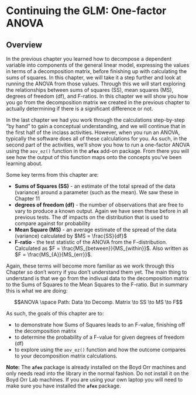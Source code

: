 # Continuing the GLM: One-factor ANOVA

## Overview

In the previous chapter you learned how to decompose a dependent variable into components of the general linear model, expressing the values in terms of a decomposition matrix, before finishing up with calculating the sums of squares. In this chapter, we will take it a step further and look at running the ANOVA from those values. Through this we will start exploring the relationships between sums of squares (SS), mean squares (MS), degrees of freedom (df), and F-ratios.  In this chapter we will show you how you go from the decomposition matrix we created in the previous chapter to actually determining if there is a significant difference or not.  

In the last chapter we had you work through the calculations step-by-step "by hand" to gain a conceptual understanding, and we will continue that in the first half of the inclass activities. However, when you run an ANOVA, typically the software does all of these calculations for you. As such, in the second part of the activities, we'll show you how to run a one-factor ANOVA using the `aov_ez()` function in the **`afex`** add-on package. From there you will see how the output of this function maps onto the concepts you've been learning about. 

Some key terms from this chapter are:

* **Sums of Squares (SS)** - an estimate of the total spread of the data (variance) around a parameter (such as the mean). We saw these in Chapter 11
* **degrees of freedom (df)** - the number of observations that are free to vary to produce a known output. Again we have seen these before in all previous tests. The df impacts on the distribution that is used to compare against for probability
* **Mean Square (MS)** - an average estimate of the spread of the data (variance) calculated by $MS = \frac{SS}{df}$
* **F-ratio **- the test statistic of the ANOVA from the F-distribution. Calculated as $F = \frac{MS_{between}}{MS_{within}}$. Also written as $F = \frac{MS_{A}}{MS_{err}}$.

Again, these terms will become more familiar as we work through this Chapter so don't worry if you don't understand them yet.  The main thing to understand is that we go from the indivual data to the decomposition matrix to the Sums of Squares to the Mean Squares to the F-ratio. But in summary this is what we are doing:

$$ANOVA \space Path: Data \to Decomp. Matrix \to SS \to MS \to F$$


As such, the goals of this chapter are to:

* to demonstrate how Sums of Squares leads to an F-value, finishing off the decomposition matrix
* to determine the probability of a F-value for given degrees of freedom (df)
* to explore using the `aov_ez()` function and how the outcome compares to your decomposition matrix calculations.

**Note:** The **`afex`** package is already installed on the Boyd Orr machines and only needs read into the library in the normal fashion. Do not install it on the Boyd Orr Lab machines. If you are using your own laptop you will need to make sure you have installed the **`afex`** package.
